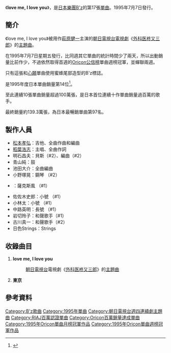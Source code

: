 {{lowercase|love me, I love you}}
{{Infobox Single
| Name           = love me, I love you
| Artist         = [[B'z|B'z]]
| Cover          = B'z love me i love you.jpg 
| Album          = [[LOOSE_(B'z專輯)|LOOSE]]
| Released       = 1995年7月7日
| Format         = 8cm[[單曲|單曲CD]]
| Recorded       = 
| Genre          = [[J-POP|J-POP]]<br/>[[流行搖滾|流行搖滾]]<br/>[[藍調搖滾|藍調搖滾]]
| Length         =  7分28秒
| Label          = [[VERMILLION_RECORDS|BMG ROOMS]]
| Writer         = [[稻葉浩志|稻葉浩志]]（全作詞）<br/>[[松本孝弘|松本孝弘]]（全作曲）
| Producer       = [[松本孝弘|松本孝弘]]
| Chart position = * 週間最高排行第1位（[[Oricon公信榜|Oricon]]）
*1995年7月度月間排行第1位（[[Oricon公信榜|Oricon]]）
*1995年度年間排行第14位（[[Oricon公信榜|Oricon]]）
| Certification  = Million（[[日本唱片協會|日本唱片協會]]）
| Last single    = [[心願_(B'z單曲)|心願]] <br /> （1995年）
| This single    = '''love me, I love you''' <br /> （1995年）
| Next single    = [[LOVE_PHANTOM|LOVE PHANTOM]]<br />（1995年）
}}
《'''love me, I love you'''》，是[[日本|日本]][[樂團|樂團]][[B'z|B'z]]的第17張[[單曲|單曲]]。1995年7月7日發行。

==簡介==
《love me, I love you》被用作[[萩原健一|萩原健一]]主演的[[朝日電視台|朝日電視台]][[電視劇|電視劇]]《[[外科医柊又三郎|外科医柊又三郎]]》的[[主題曲|主題曲]]。

在1995年7月7日星期五發行，比同週其它單曲的統計時間少了兩天，所以出動銷量比前作少，不過依然取得首週的[[Oricon公信榜|Oricon公信榜]]單曲週榜冠軍，並蟬聯兩週。

只有這張和[[心願_(B'z單曲)|心願]]單曲使用蜜蜂尾部造型的B'z標誌。

是1995年度日本單曲銷量第14位<ref>{{Cite web |url=http://www.musictvprogram.com/corner-ranking-1995.html |script-title=ja:1995年間シングルランキング TOP100 |access-date=2010-08-11 |archive-url=https://web.archive.org/web/20100827184530/http://www.musictvprogram.com/corner-ranking-1995.html |archive-date=2010-08-27 |dead-url=yes }}</ref>。

至此連續10張單曲銷量超過100萬張，是日本首位連續十作單曲銷量過百萬的歌手。

最終銷量約139.3萬張，為日本最暢銷單曲第97名。

==製作人員==
*[[松本孝弘|松本孝弘]]：吉他、全曲作曲和編曲
*[[稻葉浩志|稻葉浩志]]：主唱、全曲作詞
*明石昌夫：貝斯（#2）、編曲（#2）
*青山純：鼓 
*池田大介：全曲編曲
*小野塚晃：鋼琴 （#2）
*{{lang|ja|勝田かず樹}}：薩克斯風 （#1）
*佐佐木史郎：小號 （#1）
*小林太：小號 （#1）
*中路英明：長號 （#1）
*岩切玲子：和聲歌手（#1）
*古川真一：和聲歌手（#2）
*日色Strings：Strings

==收錄曲目==
# '''love me, I love you''' 
#:[[朝日電視台|朝日電視台]]電視劇《[[外科医柊又三郎|外科医柊又三郎]]》的[[主題曲|主題曲]]
# '''東京''' 

==參考資料==
{{reflist}}

{{B'z}}
{{Oricon單曲月榜冠軍 (1990年代後期)|1995年7月}}

{{DEFAULTSORT:Love me, I love you}}
[[Category:B'z歌曲|Category:B'z歌曲]]
[[Category:1995年單曲|Category:1995年單曲]]
[[Category:朝日電視台週四連續劇主題曲|Category:朝日電視台週四連續劇主題曲]]
[[Category:RIAJ百萬認證單曲|Category:RIAJ百萬認證單曲]]
[[Category:Oricon百萬銷量達成單曲|Category:Oricon百萬銷量達成單曲]]
[[Category:1995年Oricon單曲月榜冠軍作品|Category:1995年Oricon單曲月榜冠軍作品]]
[[Category:1995年Oricon單曲週榜冠軍作品|Category:1995年Oricon單曲週榜冠軍作品]]